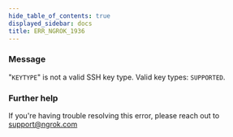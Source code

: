 ```yaml
---
hide_table_of_contents: true
displayed_sidebar: docs
title: ERR_NGROK_1936
---
```


### Message

"`KEYTYPE`" is not a valid SSH key type. Valid key types: `SUPPORTED`.

<ErrorDetails />

### Further help

If you're having trouble resolving this error, please reach out to [support@ngrok.com](mailto:support@ngrok.com?subject=Help%20with%20ERR_NGROK_1936)

